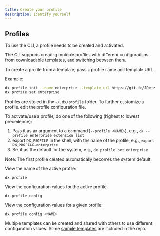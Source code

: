 ```yaml
---
title: Create your profile
description: Identify yourself
---
```


## Profiles

To use the CLI, a profile needs to be created and activated.

The CLI supports creating multiple profiles with different configurations from downloadable templates, and switching between them.

To create a profile from a template, pass a profile name and template URL.

Example:

```bash
dx profile init --name enterprise --template-url https://git.io/JDeiz
dx profile set enterprise
```

Profiles are stored in the `~/.dx/profile` folder. To further customize a profile, edit the profile configuration file.

To activate/use a profile, do one of the following (highest to lowest precedence):

1. Pass it as an argument to a command (`--profile <NAME>`), e.g., `dx --profile enterprise extension list`
2. export `DX_PROFILE` in the shell, with the name of the profile, e.g., `export DX_PROFILE=enterprise`
3. Set it as the default for the system, e.g., `dx profile set enterprise`

Note: The first profile created automatically becomes the system default.

View the name of the active profile:

```bash
dx profile
```

View the configuration values for the active profile:

```bash
dx profile config
```

View the configuration values for a given profile:

```bash
dx profile config <NAME>
```

Multiple templates can be created and shared with others to use different configuration values. Some [sample templates](https://github.com/dxos/cli/tree/main/packages/cli/profiles) are included in the repo.
